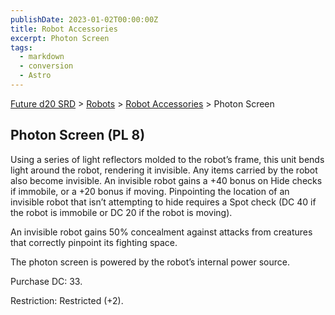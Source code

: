 ```yaml
---
publishDate: 2023-01-02T00:00:00Z
title: Robot Accessories
excerpt: Photon Screen
tags:
  - markdown
  - conversion
  - Astro
---
```






[Future d20 SRD](/#futureD20) > [Robots](future-d20-srd-robots-index) > [Robot Accessories](future-d20-srd-robots-robot-accessories-index) > Photon Screen




## Photon Screen (PL 8)


Using a series of light reflectors molded to the robot’s frame, this unit bends light around the robot, rendering it invisible. Any items carried by the robot also become invisible. An invisible robot gains a +40 bonus on Hide checks if immobile, or a +20 bonus if moving. Pinpointing the location of an invisible robot that isn’t attempting to hide requires a Spot check (DC 40 if the robot is immobile or DC 20 if the robot is moving).


An invisible robot gains 50% concealment against attacks from creatures that correctly pinpoint its fighting space.


The photon screen is powered by the robot’s internal power source.


Purchase DC: 33.


Restriction: Restricted (+2).



